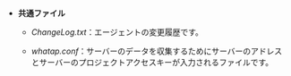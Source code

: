 - **共通ファイル**

  - _ChangeLog.txt_：エージェントの変更履歴です。

  - _whatap.conf_：サーバーのデータを収集するためにサーバーのアドレスとサーバーのプロジェクトアクセスキーが入力されるファイルです。  
